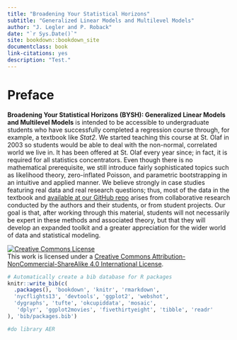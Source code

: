 ```yaml
--- 
title: "Broadening Your Statistical Horizons"
subtitle: "Generalized Linear Models and Multilevel Models"
author: "J. Legler and P. Roback"
date: "`r Sys.Date()`"
site: bookdown::bookdown_site
documentclass: book
link-citations: yes
description: "Test."
---
```

# Preface {-}

**Broadening Your Statistical Horizons (BYSH): Generalized Linear Models and Multilevel Models** is intended to be accessible to undergraduate students who have successfully completed a regression course through, for example, a textbook like *Stat2*. We started teaching this course at St. Olaf in 2003 so students would be able to deal with the non-normal, correlated world we live in. It has been offered at St. Olaf every year since; in fact, it is required for all statistics concentrators. Even though there is no mathematical prerequisite, we still introduce fairly sophisticated topics such as likelihood theory, zero-inflated Poisson, and parametric bootstrapping in an intuitive and applied manner. We believe strongly in case studies featuring real data and real research questions; thus, most of the data in the textbook and [available at our GitHub repo](https://github.com/broadenyourstatisticalhorizons) arises from collaborative research conducted by the authors and their students, or from student projects. Our goal is that, after working through this material, students will not necessarily be expert in these methods and associated theory, but that they will develop an expanded toolkit and a greater appreciation for the wider world of data and statistical modeling.

<a rel="license" href="http://creativecommons.org/licenses/by-nc-sa/4.0/"><img alt="Creative Commons License" style="border-width:0" src="https://i.creativecommons.org/l/by-nc-sa/4.0/88x31.png" /></a><br />This work is licensed under a <a rel="license" href="http://creativecommons.org/licenses/by-nc-sa/4.0/">Creative Commons Attribution-NonCommercial-ShareAlike 4.0 International License</a>.

```r
# Automatically create a bib database for R packages
knitr::write_bib(c(
  .packages(), 'bookdown', 'knitr', 'rmarkdown', 
  'nycflights13', 'devtools', 'ggplot2', 'webshot', 
  'dygraphs', 'tufte', 'okcupiddata', 'mosaic',
   'dplyr', 'ggplot2movies', 'fivethirtyeight', 'tibble', 'readr'
), 'bib/packages.bib')

#do library AER
```